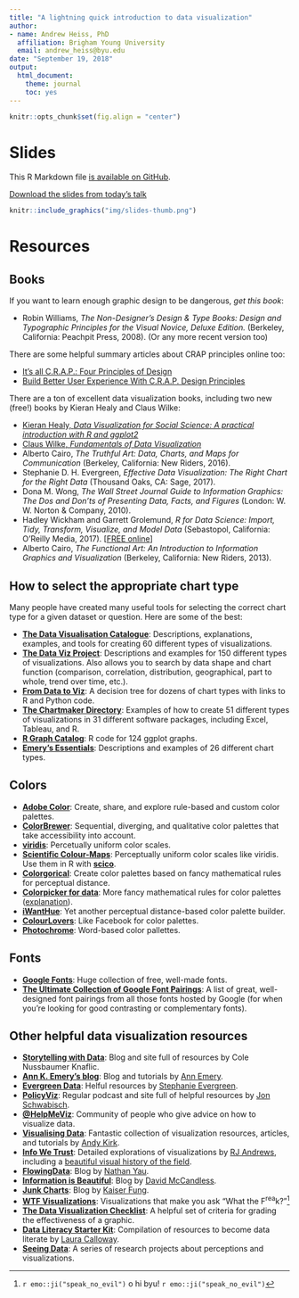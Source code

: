 ```yaml
---
title: "A lightning quick introduction to data visualization"
author:
- name: Andrew Heiss, PhD
  affiliation: Brigham Young University
  email: andrew_heiss@byu.edu
date: "September 19, 2018"
output: 
  html_document: 
    theme: journal
    toc: yes
---
```


```r
knitr::opts_chunk$set(fig.align = "center")
```

# Slides

This R Markdown file [is available on GitHub](https://github.com/andrewheiss/talks/tree/master/2018-09-18_uvu-dataviz).

[Download the slides from today's talk](presentation/andrew-heiss_2018-09-19_uvu-dataviz.pdf)

```r
knitr::include_graphics("img/slides-thumb.png")
```


# Resources

## Books

If you want to learn enough graphic design to be dangerous, *get this book*:

- Robin Williams, *The Non-Designer’s Design & Type Books: Design and Typographic Principles for the Visual Novice, Deluxe Edition.* (Berkeley, California: Peachpit Press, 2008). (Or any more recent version too)

There are some helpful summary articles about CRAP principles online too:

- [It’s all C.R.A.P.: Four Principles of Design](http://www.thinkaroundcorners.com/2011/10/c-r-a-p-principles-design/)
- [Build Better User Experience With C.R.A.P. Design Principles](https://vwo.com/blog/crap-design-principles/)

There are a ton of excellent data visualization books, including two new (free!) books by Kieran Healy and Claus Wilke:

- [Kieran Healy, *Data Visualization for Social Science: A practical introduction with R and ggplot2*](http://socviz.co/)
- [Claus Wilke, *Fundamentals of Data Visualization*](http://serialmentor.com/dataviz/)
- Alberto Cairo, *The Truthful Art: Data, Charts, and Maps for Communication* (Berkeley, California: New Riders, 2016).
- Stephanie D. H. Evergreen, *Effective Data Visualization: The Right Chart for the Right Data* (Thousand Oaks, CA: Sage, 2017).
- Dona M. Wong, *The Wall Street Journal Guide to Information Graphics: The Dos and Don’ts of Presenting Data, Facts, and Figures* (London: W. W. Norton & Company, 2010).
- Hadley Wickham and Garrett Grolemund, *R for Data Science: Import, Tidy, Transform, Visualize, and Model Data* (Sebastopol, California: O’Reilly Media, 2017). [[FREE online](http://r4ds.had.co.nz/)]
- Alberto Cairo, *The Functional Art: An Introduction to Information Graphics and Visualization* (Berkeley, California: New Riders, 2013).

## How to select the appropriate chart type

Many people have created many useful tools for selecting the correct chart type for a given dataset or question. Here are some of the best:

- [**The Data Visualisation Catalogue**](http://www.datavizcatalogue.com/): Descriptions, explanations, examples, and tools for creating 60 different types of visualizations.
- [**The Data Viz Project**](http://datavizproject.com/): Descriptions and examples for 150 different types of visualizations. Also allows you to search by data shape and chart function (comparison, correlation, distribution, geographical, part to whole, trend over time, etc.).
- [**From Data to Viz**](https://www.data-to-viz.com/): A decision tree for dozens of chart types with links to R and Python code.
- [**The Chartmaker Directory**](http://chartmaker.visualisingdata.com/): Examples of how to create 51 different types of visualizations in 31 different software packages, including Excel, Tableau, and R.
- [**R Graph Catalog**](http://shinyapps.stat.ubc.ca/r-graph-catalog/): R code for 124 ggplot graphs.
- [**Emery's Essentials**](http://annkemery.com/essentials/): Descriptions and examples of 26 different chart types.

## Colors

- [**Adobe Color**](https://color.adobe.com): Create, share, and explore rule-based and custom color palettes.
- [**ColorBrewer**](http://colorbrewer2.org/): Sequential, diverging, and qualitative color palettes that take accessibility into account.
- [**viridis**](https://cran.r-project.org/web/packages/viridis/vignettes/intro-to-viridis.html): Percetually uniform color scales.
- [**Scientific Colour-Maps**](http://www.fabiocrameri.ch/colourmaps.php): Perceptually uniform color scales like viridis. Use them in R with [**scico**](https://github.com/thomasp85/scico).
- [**Colorgorical**](http://vrl.cs.brown.edu/color): Create color palettes based on fancy mathematical rules for perceptual distance.
- [**Colorpicker for data**](http://tristen.ca/hcl-picker/): More fancy mathematical rules for color palettes ([explanation](https://www.vis4.net/blog/posts/avoid-equidistant-hsv-colors/)).
- [**iWantHue**](http://tools.medialab.sciences-po.fr/iwanthue/): Yet another perceptual distance-based color palette builder.
- [**ColourLovers**](http://www.colourlovers.com/): Like Facebook for color palettes.
- [**Photochrome**](https://photochrome.io/): Word-based color pallettes.

## Fonts

- [**Google Fonts**](https://fonts.google.com/): Huge collection of free, well-made fonts.
- [**The Ultimate Collection of Google Font Pairings**](https://www.reliablepsd.com/ultimate-google-font-pairings/): A list of great, well-designed font pairings from all those fonts hosted by Google (for when you're looking for good contrasting or complementary fonts).

## Other helpful data visualization resources {#other-resources}

- [**Storytelling with Data**](http://www.storytellingwithdata.com/): Blog and site full of resources by Cole Nussbaumer Knaflic.
- [**Ann K. Emery's blog**](http://annkemery.com/blog/): Blog and tutorials by [Ann Emery](https://twitter.com/AnnKEmery).
- [**Evergreen Data**](http://stephanieevergreen.com/): Helful resources by [Stephanie Evergreen](https://twitter.com/evergreendata).
- [**PolicyViz**](https://policyviz.com/): Regular podcast and site full of helpful resources by [Jon Schwabisch](https://twitter.com/jschwabish).
- [**\@HelpMeViz**](https://twitter.com/HelpMeViz): Community of people who give advice on how to visualize data.
- [**Visualising Data**](http://www.visualisingdata.com/): Fantastic collection of visualization resources, articles, and tutorials by [Andy Kirk](https://twitter.com/visualisingdata).
- [**Info We Trust**](http://infowetrust.com/): Detailed explorations of visualizations by [RJ Andrews](https://twitter.com/infowetrust), including a [beautiful visual history of the field](http://infowetrust.com/history/).
- [**FlowingData**](https://flowingdata.com/): Blog by [Nathan Yau](https://twitter.com/flowingdata).
- [**Information is Beautiful**](http://www.informationisbeautiful.net/): Blog by [David McCandless](https://twitter.com/mccandelish).
- [**Junk Charts**](http://junkcharts.typepad.com/): Blog by [Kaiser Fung](https://twitter.com/junkcharts).
- [**WTF Visualizations**](http://viz.wtf/): Visualizations that make you ask "What the F^rea^k?"^[ `r emo::ji("speak_no_evil")` o hi byu! `r emo::ji("speak_no_evil")`]
- [**The Data Visualization Checklist**](http://annkemery.com/checklist/): A helpful set of criteria for grading the effectiveness of a graphic.
- [**Data Literacy Starter Kit**](https://docs.google.com/document/d/1kKRadOiF0LruItsvGA40fSDZkAQfCqC_Ela0gBdo8A4/edit): Compilation of resources to become data literate by [Laura Calloway](http://lauracalloway.com/).
- [**Seeing Data**](http://seeingdata.org/): A series of research projects about perceptions and visualizations.
